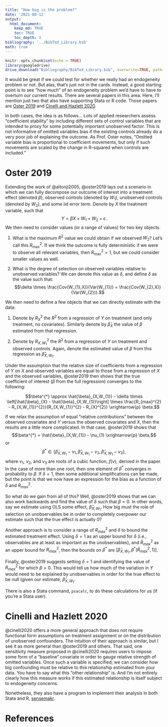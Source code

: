 ```yaml
---
title: "How big is the problem?"
date: '2021-08-12'
output: 
  html_document:
    keep_md: TRUE
    toc: TRUE
    toc_depth: 3
bibliography: '../BibTeX_Library.bib'
math: true
---
```


```r
knitr::opts_chunk$set(echo = TRUE)
library(googledrive)
drive_download("Bibliography/BibTeX_Library.bib", overwrite=TRUE, path='../BibTeX_Library.bib')
```

It would be great if we could test for whether we really had an endogeneity problem or not. But alas, that's just not in the cards. Instead, a good starting point is to see "how much" of an endogeneity problem we'd have to have to overturn our current results. There are several papers in this area. Here, I'll mention just two that also have supporting Stata or R code. Those papers are [Oster 2019](#oster) and [Cinelli and Hazlett 2020](#cinelli).

In both cases, the idea is as follows... Lots of applied researchers assess "coefficient stability" by including different sets of control variables that are intended to proxy for some potentially important unobserved factor. This is not informative of omitted variables bias if the existing controls already do a very poor job of explaining the outcome. As Prof. Oster notes, "Omitted variable bias is proportional to coefficient movements, but only if such movements are scaled by the change in R-squared when controls are included."


# Oster 2019 {#oster}

Extending the work of @altonji2005, @oster2019 lays out a scenario in which we can fully decompose our outcome of interest into a treatment effect (denoted $\beta$), observed controls (denoted by $W_{1}$), unobserved controls (denoted by $W_{2}$), and some iid error term. Denote by $X$ the treatment variable, such that $$Y = \beta X + W_{1} + W_{2} + \epsilon.$$ We then need to consider values (or a range of values) for two key objects. 

1. What is the maximum $R^2$ value we could obtain if we observed $W_{2}$? Let's call this $R_{\text{max}}^{2}$. If we think the outcome is fully deterministic if we were to observe all relevant variables, then $R_{\text{max}}^{2}=1$, but we could consider smaller values as well.

2. What is the degree of selection on observed variables relative to unobserved variables? We can denote this value as $\delta$, and define $\delta$ as the value such that: $$\delta \times \frac{Cov(W_{1},X)}{Var(W_{1})} = \frac{Cov(W_{2},X)}{Var(W_{2})}.$$

We then need to define a few objects that we can directly estimate with the data:

1. Denote by $R^{2}_{X}$ the $R^{2}$ from a regression of $Y$ on treatment (and only treatment, no covariates). Similarly denote by $\hat{\beta}_{X}$ the value of $\beta$ estimated from that regression. 

2. Denote by $R^{2}_{X,W_{1}}$ the $R^{2}$ from a regression of $Y$ on treatment and observed controls. Again, denote the estimated value of $\beta$ from this regression as $\hat{\beta}_{X, W_{1}}$. 

Under the assumption that the relative size of coefficients from a regression of $Y$ on $X$ and observed variables are equal to those from a regression of $X$ and the observed variables, @oster2019 then shows that the true coefficient of interest ($\beta$ from the full regression) converges to the following:

$$\beta^{*} \approx \hat{\beta}_{X,W_{1}} - \delta \times \left[\hat{\beta}_{X} - \hat{\beta}_{X,W_{1}}\right] \times \frac{R_{max}^{2} - R_{X,W_{1}}^{2}}{R_{X,W_{1}}^{2} - R_{X}^{2}} \xrightarrow{p} \beta.$$

If we relax the assumption of equal "relative contributions" between the observed covariates and $Y$ versus the observed covariates and $X$, then the results are a little more complicated. In that case, @oster2019 shows that $$\beta^{*} = \hat{\beta}_{X,W_{1}} - \nu_{1} \xrightarrow{p} \beta,$$ or $$\beta^{*} \in \left\{ \hat{\beta}_{X,W_{1}} - \nu_{1}, \hat{\beta}_{X,W_{1}} - \nu_{2}, \hat{\beta}_{X,W_{1}} - \nu_{3} \right\},$$
where $\nu_{1}$, $\nu_{2}$, and $\nu_{3}$ are roots of a cubic function, $f(\nu)$, derived in the paper. In the case of more than one root, then one element of $\beta^{*}$ converges in probability to $\beta$. If $\delta=1$, then some additional simplifications can be made, but the point is that we now have an expression for the bias as a function of $\delta$ and $R^{2}_{max}$. 

So what do we gain from all of this? Well, @oster2019 shows that we can also work backwards and find the value of $\delta$ such that $\beta=0$. In other words, say we estimate using OLS some effect, $\hat{\beta}_{X, W_{1}}$. How big must the role of selection on unobservables be in order to completely overpower our estimate such that the true effect is actually 0? 

Another approach is to consider a range of $R^{2}_{max}$ and $\delta$ to bound the estimated treatment effect. Using $\delta=1$ as an upper bound for $\delta$ (i.e., observables are at least as important as the unobservables), and $\bar{R}^{2}_{max}$ as an upper bound for $R^{2}_{max}$, then the bounds on $\beta^{*}$ are $\left[ \hat{\beta}_{X,W_{1}}, \beta^{*}(\bar{R}^{2}_{max}, 1) \right]$.

Finally, @oster2019 suggests setting $\delta=1$ and identifying the value of $R^{2}_{max}$ for which $\beta=0$. This would tell us how much of the variation in $Y$ would need to be explained by unobservables in order for the true effect to be null (given our estimate, $\hat{\beta}_{X,W_{1}}$.

There is also a Stata command, `psacalc`, to do these calculations for us (if you're a Stata user). 

# Cinelli and Hazlett 2020 {#cinelli}

@cinelli2020 offers a more general approach that does not require functional form assumptions on treatment assignment or on the distribution of unobserved confounders. The intuition of their approach is similar, but I see it as more general than @oster2019 and others. That said, one sensitivity measure proposed in @cinelli2020 requires users to impose some form of a "baseline" covariate in order to gauge relative strength of omitted variables. Once such a variable is specified, we can consider how big confounding must be relative to this relationship estimated from your data. You have to say what this "other relationship" is. And I'm not entirely clearly how this measure works if this estimated relationship is itself subject to endogeneity concerns. 

Nonetheless, they also have a program to implement their analysis in both Stata and R, [sensemakr](https://github.com/carloscinelli/sensemakr).


# References